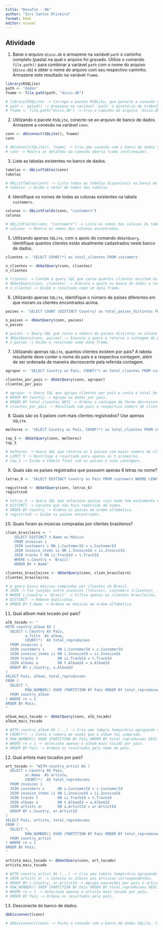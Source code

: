 ---
title: "Desafio - 06"
author: "Iuri Santos Oliveira"
format: html
editor: visual
---

## Atividade

1.  Baixe o arquivo `disco.db` e armazene na variável `path` o caminho completo (pasta) na qual o arquivo foi gravado. Utilize o comando `file.path()` para combinar a variável `path` com o nome do arquivo (`disco.db`) e obter o nome do arquivo com seu respectivo caminho. Armazene este resultado na variável `fname`.

```{r}
library(RSQLite)
path <- "dados"
fname <- file.path(path, "disco.db")

# library(RSQLite) -> Carrega o pacote RSQLite, que permite a conexão e manipulação de bancos de dados SQLite no R.
# path <- getwd() -> Armazena na variável 'path' o diretório de trabalho atual (onde o R está rodando).
# fname <- file.path("disco.db") -> Cria o caminho do arquivo 'disco.db'. O correto seria file.path(path, "disco.db") para incluir o diretório.
```

2.  Utilizando o pacote `RSQLite`, conecte-se ao arquivo de banco de dados. Armazene a conexão na variável `conn`.

```{r}
conn <- dbConnect(SQLite(), fname)
conn

# dbConnect(SQLite(), fname) -> Cria uma conexão com o banco de dados SQLite, armazenada na variável 'conn'.
# conn -> Mostra os detalhes da conexão aberta (como confirmação).
```

3.  Liste as tabelas existentes no banco de dados.

```{r}
tabelas <- dbListTables(conn)
tabelas

# dbListTables(conn) -> Lista todas as tabelas disponíveis no banco de dados conectado.
# tabelas -> Exibe o vetor de nomes das tabelas.
```

4.  Identifique os nomes de todas as colunas existentes na tabela `customers`.

```{r}
colunas <- dbListFields(conn, "customers")
colunas

# dbListFields(conn, "customers") -> Lista os nomes das colunas da tabela 'customers'.
# colunas -> Mostra os nomes das colunas encontradas.
```

5.  Utilizando apenas `SQLite`, com o apoio do comando `dbGetQuery`, identifique quantos clientes estão atualmente cadastrados neste banco de dados.

```{r}
clientes <- 'SELECT COUNT(*) as total_clientes FROM customers'

n_clientes <- dbGetQuery(conn, clientes)
n_clientes

# clientes -> Contém a query SQL que conta quantos clientes existem na tabela 'customers'.
# dbGetQuery(conn, clientes) -> Executa a query no banco de dados e retorna o número total de clientes.
# n_clientes -> Exibe o resultado como um data frame.
```

6.  Utilizando apenas `SQLite`, identifique o número de países diferentes em que moram os clientes encontrados acima.

```{r}
paises <- 'SELECT COUNT (DISTINCT Country) as total_paises_distintos FROM customers' 

n_paises <- dbGetQuery(conn, paises)
n_paises

# paises -> Query SQL que conta o número de países distintos na coluna 'Country'.
# dbGetQuery(conn, paises) -> Executa a query e retorna a contagem de países diferentes.
# n_paises -> Exibe o resultado como data frame.
```

7.  Utilizando apenas `SQLite`, quantos clientes existem por país? A tabela resultante deve conter o nome do país e a respectiva contagem, além de ser ordenada de maneira decrescente pela referida contagem.

```{r}
agrupar <- 'SELECT Country as País, COUNT(*) as total_clientes FROM customers GROUP BY Country ORDER BY total_clientes DESC'

clientes_por_pais <- dbGetQuery(conn, agrupar)
clientes_por_pais

# agrupar -> Query SQL que agrupa clientes por país e conta o total de clientes em cada um.
# GROUP BY Country -> Agrupa os dados por país.
# ORDER BY total_clientes DESC -> Ordena a contagem de forma decrescente.
# clientes_por_pais -> Resultado com país e respectivo número de clientes.
```

8.  Quais são os 5 países com mais clientes registrados? Use apenas `SQLite`.

```{r}
melhores <- 'SELECT Country as País, COUNT(*) as total_clientes FROM customers GROUP BY Country ORDER BY total_clientes DESC LIMIT 5'

top_5 <- dbGetQuery(conn, melhores)
top_5

# melhores -> Query SQL que retorna os 5 países com maior número de clientes.
# LIMIT 5 -> Restringe o resultado para apenas os 5 primeiros.
# top_5 -> Exibe a tabela final com os países e suas contagens.
```

9.  Quais são os países registrados que possuem apenas 6 letras no nome?

```{r}
letras_6 <- 'SELECT DISTINCT Country as País FROM customers WHERE LENGTH(Country) = 6 ORDER BY Country'

registros6 <- dbGetQuery(conn, letras_6)
registros6

# letras_6 -> Query SQL que seleciona países cujo nome tem exatamente 6 letras.
# DISTINCT -> Garante que não haja repetição de nomes.
# ORDER BY Country -> Ordena os países em ordem alfabética.
# registros6 -> Exibe os países encontrados.
```

10. Quais foram as músicas compradas por clientes brasileiros?

```{r}
clien_brasileiro <- "
    SELECT DISTINCT t.Name as Música
    FROM invoices i
    JOIN customers c ON i.CustomerId = c.CustomerId
    JOIN invoice_items ii ON i.InvoiceId = ii.InvoiceId
    JOIN tracks t ON ii.TrackId = t.TrackId
    WHERE c.Country = 'Brazil'
    ORDER BY t.Name"

clientes_brasileiros <- dbGetQuery(conn, clien_brasileiro)
clientes_brasileiros

# A query busca músicas compradas por clientes do Brasil.
# JOIN -> Faz junções entre invoices (faturas), customers (clientes), invoice_items (itens comprados) e tracks (músicas).
# WHERE c.Country = 'Brazil' -> Filtra apenas os clientes brasileiros.
# DISTINCT -> Remove duplicatas.
# ORDER BY t.Name -> Ordena as músicas em ordem alfabética.
```

11. Qual album mais tocado por país?

```{r}
alb_tocado <- "
WITH country_album AS (
  SELECT c.Country AS País,
         a.Title  AS album,
         COUNT(*)  AS total_reproducoes
  FROM invoices i
  JOIN customers c      ON i.CustomerId = c.CustomerId
  JOIN invoice_items ii ON i.InvoiceId = ii.InvoiceId
  JOIN tracks t         ON ii.TrackId = t.TrackId
  JOIN albums a         ON t.AlbumId = a.AlbumId
  GROUP BY c.Country, a.AlbumId
)
SELECT País, album, total_reproducoes
FROM (
  SELECT *,
         ROW_NUMBER() OVER (PARTITION BY País ORDER BY total_reproducoes DESC) AS rn
  FROM country_album
) WHERE rn = 1
ORDER BY País;
"

album_mais_tocado <- dbGetQuery(conn, alb_tocado)
album_mais_tocado

# WITH country_album AS (...) -> Cria uma tabela temporária agrupando execuções de álbuns por país.
# COUNT(*) -> Conta o número de vezes que o álbum foi comprado.
# ROW_NUMBER() OVER (PARTITION BY País ORDER BY total_reproducoes DESC) -> Numera os álbuns dentro de cada país, do mais tocado ao menos.
# WHERE rn = 1 -> Seleciona apenas o álbum mais tocado por país.
# ORDER BY País -> Ordena os resultados pelo nome do país.
```

12. Qual artista mais tocados por país?

```{r}
art_tocado <- "WITH country_artist AS (
  SELECT c.Country AS País,
         ar.Name  AS artista,
         COUNT(*)  AS total_reproducoes
  FROM invoices i
  JOIN customers c      ON i.CustomerId = c.CustomerId
  JOIN invoice_items ii ON i.InvoiceId = ii.InvoiceId
  JOIN tracks t         ON ii.TrackId = t.TrackId
  JOIN albums a         ON t.AlbumId = a.AlbumId
  JOIN artists ar       ON a.ArtistId = ar.ArtistId
  GROUP BY c.Country, ar.ArtistId
)
SELECT País, artista, total_reproducoes
FROM (
  SELECT *,
         ROW_NUMBER() OVER (PARTITION BY País ORDER BY total_reproducoes DESC) AS rn
  FROM country_artist
) WHERE rn = 1
ORDER BY País;
"

artista_mais_tocado <- dbGetQuery(conn, art_tocado)
artista_mais_tocado

# WITH country_artist AS (...) -> Cria uma tabela temporária agrupando execuções de artistas por país.
# JOIN artists ar -> Conecta os álbuns aos artistas correspondentes.
# GROUP BY c.Country, ar.ArtistId -> Agrupa execuções por país e artista.
# ROW_NUMBER() OVER (PARTITION BY País ORDER BY total_reproducoes DESC) -> Numera artistas por país em ordem de execuções.
# WHERE rn = 1 -> Seleciona apenas o artista mais tocado por país.
# ORDER BY País -> Ordena os resultados pelo país.
```

13. Desconecte do banco de dados.

```{r}
dbDisconnect(conn)

# dbDisconnect(conn) -> Fecha a conexão com o banco de dados SQLite, liberando os recursos utilizados.
```
